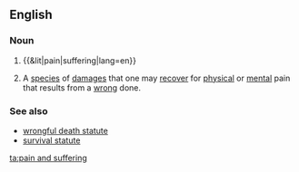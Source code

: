 ==English==

===Noun===
{{en-noun|head=[[pain]] and [[suffering]]|-}}

# {{&lit|pain|suffering|lang=en}}
# {{context|legal|lang=en}} A [[species]] of [[damages]] that one may [[recover]] for [[physical]] or [[mental]] pain that results from a [[wrong]] done.

===See also===
* [[wrongful death statute]]
* [[survival statute]]

[[ta:pain and suffering]]